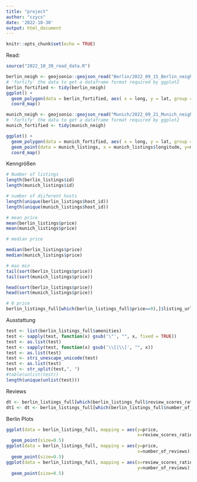 ```yaml
---
title: "project"
author: "czycs"
date: '2022-10-30'
output: html_document
---
```


```r
knitr::opts_chunk$set(echo = TRUE)
```

Read:
```r
source("2022_10_30_read_data.R")
```

```r
berlin_neigh <- geojsonio::geojson_read("Berlin/2022_09_15_Berlin_neighbourhoods.geojson", what = "sp")
# 'fortify' the data to get a dataframe format required by ggplot2
berlin_fortified <- tidy(berlin_neigh)
ggplot() +
  geom_polygon(data = berlin_fortified, aes( x = long, y = lat, group = group), fill="#69b3a2", color="white") +
  coord_map()

```

```r
munich_neigh <- geojsonio::geojson_read("Munich/2022_09_21_Munich_neighbourhoods.geojson", what = "sp")
# 'fortify' the data to get a dataframe format required by ggplot2
munich_fortified <- tidy(munich_neigh)

ggplot() +
  geom_polygon(data = munich_fortified, aes( x = long, y = lat, group = group), fill="#69b3a2", color="white") +
  geom_point(data = munich_listings, x = munich_listings$longitude, y=munich_listings$latitude, size=0.5) +
  coord_map()
```
Kenngrößen

```r
# Number of listings
length(berlin_listings$id)
length(munich_listings$id)

# number of diiferent hosts
length(unique(berlin_listings$host_id))
length(unique(munich_listings$host_id))

# mean price 
mean(berlin_listings$price)
mean(munich_listings$price)

# median price

median(berlin_listings$price)
median(munich_listings$price)

# max min
tail(sort(berlin_listings$price))
tail(sort(munich_listings$price))

head(sort(berlin_listings$price))
head(sort(munich_listings$price))

# 0 price
berlin_listings_full[which(berlin_listings_full$price==0),]$listing_url


```


Ausstattung
```r
test <- list(berlin_listings_full$amenities)
test <- sapply(test, function(x) gsub('\"', "", x, fixed = TRUE))
test <- as.list(test)
test <- sapply(test, function(x) gsub('\\[|\\]', "", x))
test <- as.list(test)
test <- stri_unescape_unicode(test)
test <- as.list(test)
test <- str_split(test,", ")
#table(unlist(test))
length(unique(unlist(test)))

```
Reviews

```r
dt <- berlin_listings_full[which(berlin_listings_full$review_scores_rating==0),]
dt1 <- dt <- berlin_listings_full[which(berlin_listings_full$number_of_reviews==0),]
```


Berlin Plots
```r
ggplot(data = berlin_listings_full, mapping = aes(y=price, 
                                                  x=review_scores_rating))+
  geom_point(size=0.5)
ggplot(data = berlin_listings_full, mapping = aes(y=price, 
                                                  x=number_of_reviews))+
  geom_point(size=0.5)
ggplot(data = berlin_listings_full, mapping = aes(x=review_scores_rating, 
                                                  y=number_of_reviews))+
  geom_point(size=0.5)
```


